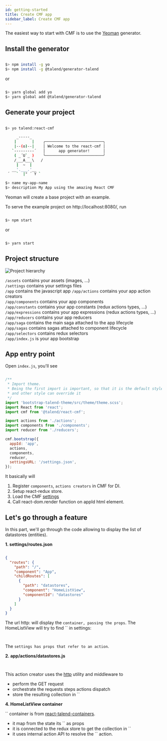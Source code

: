 ```yaml
---
id: getting-started
title: Create CMF app
sidebar_label: Create CMF app
---
```

The easiest way to start with CMF is to use the [Yeoman](http://yeoman.io/) generator.

## Install the generator

```bash

$> npm install -g yo
$> npm install -g @talend/generator-talend

```

or

```bash

$> yarn global add yo
$> yarn global add @talend/generator-talend

```

## Generate your project

```bash

$> yo talend:react-cmf

     _-----_
    |       |    ╭──────────────────────────╮
    |--(o)--|    │ Welcome to the react-cmf │
   `---------´   │      app generator!      │
    ( _´U`_ )    ╰──────────────────────────╯
    /___A___\   /
     |  ~  |
   __'.___.'__
 ´   `  |° ´ Y `

$> name my-app-name
$> description My App using the amazing React CMF

```

Yeoman will create a base project with an example.

To serve the example project on http://localhost:8080/, run

```bash

$> npm start

```

or

```bash

$> yarn start

```

## Project structure

![Project hierarchy](assets/Getting-started-hierarchy.png)

`/assets` contains your assets (images, ...)<br />
`/settings` contains your settings files<br />
`/app` contains the javascript app
`/app/actions` contains your app action creators<br />
`/app/components` contains your app components<br />
`/app/constants` contains your app constants (redux actions types, ...)<br />
`/app/expressions` contains your app expressions (redux actions types, ...)<br />
`/app/reducers` contains your app reducers<br />
`/app/saga` contains the main saga attached to the app lifecycle<br />
`/app/sagas` contains sagas attached to component lifecycle<br />
`/app/selectors` contains redux selectors<br />
`/app/index.js` is your app bootstrap<br />

## App entry point

Open `index.js`, you'll see

```javascript

/**
 * Import theme.
 * Being the first import is important, so that it is the default style
 * and other style can override it
 */
import 'bootstrap-talend-theme/src/theme/theme.scss';
import React from 'react';
import cmf from '@talend/react-cmf';

import actions from './actions';
import components from './components';
import reducer from './reducers';

cmf.bootstrap({
  appId: 'app',
  actions,
  components,
  reducer,
  settingsURL: '/settings.json',
});

```

It basically will

1.  Register `components`, `actions creators` in CMF for DI.
2.  Setup react-redux store.
3.  Load the CMF [settings](https://github.com/Talend/ui/tree/master/packages/cmf/src/settings.md)
4.  Call react-dom.render function on appId html element.

## Let's go through a feature

In this part, we'll go through the code allowing to display the list of datastores (entities).

**1. settings/routes.json**

```json

{
  "routes": {
    "path": "/",
    "component": "App",
    "childRoutes": [
      {
        "path": "datastores",
        "component": "HomeListView",
        "componentId": "datastores"
      }
    ]
  }
}

```

The url http: will display the `` container, passing the props ``.
The HomeListView will try to find `` in settings:

```json



```

The `` settings has props that refer to an action ``.

**2. app/actions/datastores.js**

```javascript



```

This action creator uses the [http](https://github.com/Talend/ui/tree/master/packages/cmf/src/middlewares/http/index.md) utility and middleware to

-   perform the GET request
-   orchestrate the requests steps actions dispatch
-   store the resulting collection in ``

**4. HomeListView container**

`` container is from [react-talend-containers](https://github.com/Talend/ui/tree/master/packages/containers).

-   it map from the state its `` as props
-   it is connected to the redux store to get the collection in ``
-   it uses internal action API to resolve the `` action.
